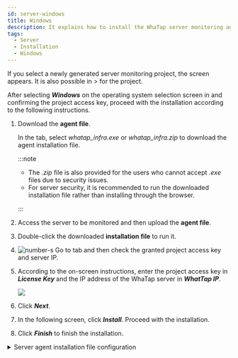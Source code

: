 ```yaml
---
id: server-windows
title: Windows
description: It explains how to install the WhaTap server monitoring agent in the Windows environment.
tags:
  - Server
  - Installation
  - Windows
---
```


If you select a newly generated server monitoring project, the <Cmdname sid="side_agentInstall" className="uitext" /> screen appears. It is also possible in <Cmdname sid="side_management" className="uitext" /> > <Cmdname sid="side_agentInstall" className="uitext" /> for the project.

<ImgLang img='server-install-windows.png' desc='Server monitoring windows'/>

After selecting ***Windows*** on the operating system selection screen in <Cmdname sid="side_agentInstall" className="uitext" /> and confirming the project access key, proceed with the installation according to the following instructions.

1. Download the **agent file**.

   In the <Cmdname sid="server_installAgent_win_download" className="uitext" /> tab, select *whatap_infra.exe* or *whatap_infra.zip* to download the agent installation file.

   :::note

   - The _.zip_ file is also provided for the users who cannot accept _.exe_ files due to security issues.
   - For server security, it is recommended to run the downloaded installation file rather than installing through the browser.

   :::

2. Access the server to be monitored and then upload the **agent file**.

3. Double-click the downloaded **installation file** to run it.  

4. ![number-s](/img/number-03.png) Go to <Cmdname sid="server_installAgent_win_runSetup" className="uitext" /> tab and then check the granted project access key and server IP.

5. According to the on-screen instructions, enter the project access key in **_License Key_** and the IP address of the WhaTap server in **_WhatTap IP_**.

   ![](https://img.whatap.io/media/user_guide_server/management/1230.png)  

6. Click **_Next_**.

7. In the following screen, click **_Install_**. Proceed with the installation.

8. Click **_Finish_** to finish the installation.

<details>
<summary>Server agent installation file configuration</summary>


<Svcpf />


<Svwcpf />

</details>
